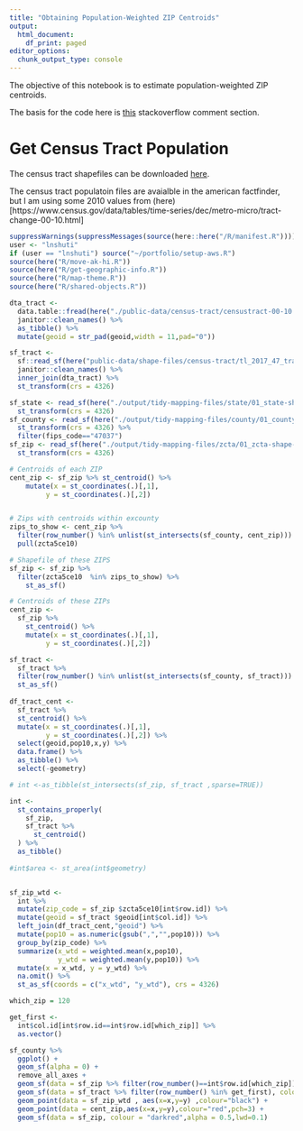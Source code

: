 ```yaml
---
title: "Obtaining Population-Weighted ZIP Centroids"
output:
  html_document:
    df_print: paged
editor_options: 
  chunk_output_type: console
---
```


The objective of this notebook is to estimate population-weighted ZIP centroids.

The basis for the code here is [this](https://stackoverflow.com/questions/23613655/calculating-weighted-polygon-centroids-in-r) stackoverflow comment section.

# Get Census Tract Population

The census tract shapefiles can be downloaded [here](https://www2.census.gov/geo/tiger/TIGER2017/TRACT/).

The census tract populatoin files are avaialble in the american factfinder, but I am using some 2010 values from (here)[https://www.census.gov/data/tables/time-series/dec/metro-micro/tract-change-00-10.html]

```r

suppressWarnings(suppressMessages(source(here::here("/R/manifest.R"))))
user <- "lnshuti"
if (user == "lnshuti") source("~/portfolio/setup-aws.R")
source(here("R/move-ak-hi.R"))
source(here("R/get-geographic-info.R"))
source(here("R/map-theme.R"))
source(here("R/shared-objects.R"))

```

```r
dta_tract <- 
  data.table::fread(here("./public-data/census-tract/censustract-00-10.csv")) %>% 
  janitor::clean_names() %>% 
  as_tibble() %>% 
  mutate(geoid = str_pad(geoid,width = 11,pad="0"))

sf_tract <- 
  sf::read_sf(here("public-data/shape-files/census-tract/tl_2017_47_tract/tl_2017_47_tract.shp")) %>% 
  janitor::clean_names() %>% 
  inner_join(dta_tract) %>% 
  st_transform(crs = 4326) 

sf_state <- read_sf(here("./output/tidy-mapping-files/state/01_state-shape-file.shp")) %>% 
  st_transform(crs = 4326) 
sf_county <- read_sf(here("./output/tidy-mapping-files/county/01_county-shape-file.shp")) %>% 
  st_transform(crs = 4326) %>% 
  filter(fips_code=="47037")
sf_zip <- read_sf(here("./output/tidy-mapping-files/zcta/01_zcta-shape-file.shp")) %>% 
  st_transform(crs = 4326) 
```



```r
# Centroids of each ZIP
cent_zip <- sf_zip %>% st_centroid() %>% 
    mutate(x = st_coordinates(.)[,1],
         y = st_coordinates(.)[,2])


# Zips with centroids within excounty 
zips_to_show <- cent_zip %>% 
  filter(row_number() %in% unlist(st_intersects(sf_county, cent_zip))) %>% 
  pull(zcta5ce10)

# Shapefile of these ZIPS
sf_zip <- sf_zip %>% 
  filter(zcta5ce10  %in% zips_to_show) %>% 
    st_as_sf()

# Centroids of these ZIPs
cent_zip <- 
  sf_zip %>% 
    st_centroid() %>% 
    mutate(x = st_coordinates(.)[,1],
         y = st_coordinates(.)[,2]) 

sf_tract <- 
  sf_tract %>% 
  filter(row_number() %in% unlist(st_intersects(sf_county, sf_tract))) %>% 
  st_as_sf() 
  
df_tract_cent <- 
  sf_tract %>% 
  st_centroid() %>% 
  mutate(x = st_coordinates(.)[,1],
         y = st_coordinates(.)[,2]) %>% 
  select(geoid,pop10,x,y) %>% 
  data.frame() %>% 
  as_tibble() %>% 
  select(-geometry)

```


```r

# int <-as_tibble(st_intersects(sf_zip, sf_tract ,sparse=TRUE))

int <- 
  st_contains_properly(
    sf_zip,
    sf_tract %>% 
      st_centroid() 
  ) %>% 
  as_tibble() 
  
#int$area <- st_area(int$geometry)
```


```r

```

```r
sf_zip_wtd <- 
  int %>% 
  mutate(zip_code = sf_zip $zcta5ce10[int$row.id]) %>% 
  mutate(geoid = sf_tract $geoid[int$col.id]) %>% 
  left_join(df_tract_cent,"geoid") %>% 
  mutate(pop10 = as.numeric(gsub(",","",pop10))) %>% 
  group_by(zip_code) %>% 
  summarize(x_wtd = weighted.mean(x,pop10),
            y_wtd = weighted.mean(y,pop10)) %>% 
  mutate(x = x_wtd, y = y_wtd) %>% 
  na.omit() %>% 
  st_as_sf(coords = c("x_wtd", "y_wtd"), crs = 4326)


```

```r

which_zip = 120

get_first <- 
  int$col.id[int$row.id==int$row.id[which_zip]] %>% 
  as.vector()

sf_county %>% 
  ggplot() + 
  geom_sf(alpha = 0) + 
  remove_all_axes + 
  geom_sf(data = sf_zip %>% filter(row_number()==int$row.id[which_zip]),colour = "darkred", alpha =0.1,lwd=0.5) +
  geom_sf(data = sf_tract %>% filter(row_number() %in% get_first), colour = "black",alpha = 0,lwd=.75) +
  geom_point(data = sf_zip_wtd , aes(x=x,y=y) ,colour="black") + 
  geom_point(data = cent_zip,aes(x=x,y=y),colour="red",pch=3) + 
  geom_sf(data = sf_zip, colour = "darkred",alpha = 0.5,lwd=0.1)

```


